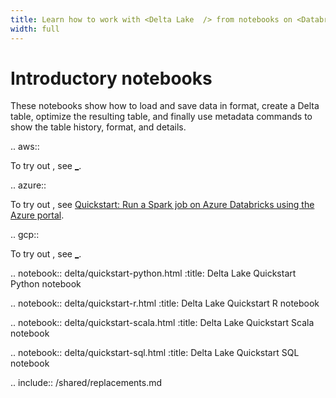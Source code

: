```yaml
---
title: Learn how to work with <Delta Lake  /> from notebooks on <Databricks>.
width: full
---
```



# Introductory notebooks

These notebooks show how to load and save data in <Delta Lake  /> format, create a Delta
table, optimize the resulting table, and finally use <Delta Lake  /> metadata commands
to show the table history, format, and details.

.. aws::

  To try out <Delta Lake  />, see [_](/getting-started/try-databricks.md).

.. azure::

  To try out <Delta Lake  />, see [Quickstart: Run a Spark job on Azure Databricks using
  the Azure
  portal](https://docs.microsoft.com/azure/azure-databricks/quickstart-create-databricks-workspace-portal).

.. gcp::

  To try out <Delta Lake  />, see [_](/getting-started/try-databricks-gcp.md).

.. notebook:: delta/quickstart-python.html :title: Delta Lake Quickstart Python
  notebook

.. notebook:: delta/quickstart-r.html :title: Delta Lake Quickstart R notebook

.. notebook:: delta/quickstart-scala.html :title: Delta Lake Quickstart Scala
  notebook

.. notebook:: delta/quickstart-sql.html :title: Delta Lake Quickstart SQL
  notebook

.. include:: /shared/replacements.md
